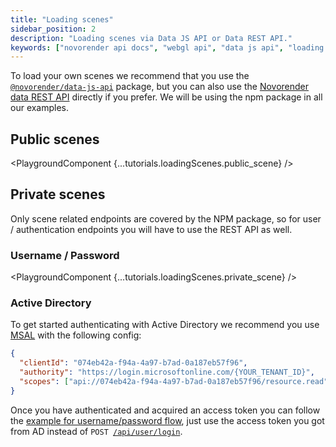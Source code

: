 ```yaml
---
title: "Loading scenes"
sidebar_position: 2
description: "Loading scenes via Data JS API or Data REST API."
keywords: ["novorender api docs", "webgl api", "data js api", "loading scenes"]
---
```



To load your own scenes we recommend that you use the [`@novorender/data-js-api`](../data-js-api) package, but you can also use the [Novorender data REST API](/data-rest-api) directly if you prefer.
We will be using the npm package in all our examples.

## Public scenes

<PlaygroundComponent {...tutorials.loadingScenes.public_scene} />

## Private scenes

Only scene related endpoints are covered by the NPM package, so for user / authentication endpoints you will have to use the REST API as well.

### Username / Password

<PlaygroundComponent {...tutorials.loadingScenes.private_scene} />

### Active Directory

To get started authenticating with Active Directory we recommend you use [MSAL](https://learn.microsoft.com/en-us/azure/active-directory/develop/msal-overview) with the following config:

```json
{
  "clientId": "074eb42a-f94a-4a97-b7ad-0a187eb57f96",
  "authority": "https://login.microsoftonline.com/{YOUR_TENANT_ID}",
  "scopes": ["api://074eb42a-f94a-4a97-b7ad-0a187eb57f96/resource.read", "api://074eb42a-f94a-4a97-b7ad-0a187eb57f96/scene.edit"]
}
```

Once you have authenticated and acquired an access token you can follow the [example for username/password flow](#username--password), just use the access token you got from AD instead of <code>POST [/api/user/login](/data-rest-api/#/operations/Login)</code>.
